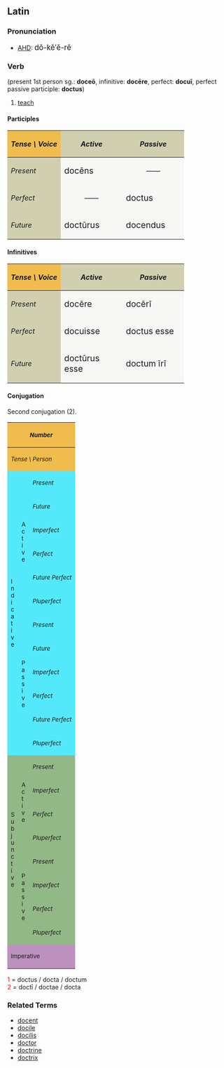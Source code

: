 ==Latin==
===Pronunciation===
*[[AHD]]: <big> d&#335;-k&#277;&prime;&#277;-r&#277; </big>
===Verb===
(present 1st person sg.: '''doce&#333;''', infinitive: '''doc&#275;re''', perfect: '''docu&#299;''', perfect passive participle: '''doctus''')
# [[teach]]

====Participles====
{| cellpadding="5" border="1"
!style="background:#F1BC4E;"| ''Tense \ Voice''
!style="background:#D0D0B0;"| ''Active''
!style="background:#D0D0B0;"| ''Passive''
|-
!style="background:#D0D0B0;"| ''Present''
|style="background:#F7F7F5;" width=125px| <big> doc&#275;ns
|style="background:#F7F7F5;" align="center" width=125px| &mdash;&mdash;
|-
!style="background:#D0D0B0;"| ''Perfect''
|style="background:#F7F7F5;" align="center"| &mdash;&mdash;
|style="background:#F7F7F5;"| <big> doctus
|-
!style="background:#D0D0B0;"| ''Future''
|style="background:#F7F7F5;"| <big> doct&#363;rus
|style="background:#F7F7F5;"| <big> docendus
|}

====Infinitives====
{| cellpadding="5" border="1"
!style="background:#F1BC4E;"| ''Tense \ Voice''
!style="background:#D0D0B0;"| ''Active''
!style="background:#D0D0B0;"| ''Passive''
|-
!style="background:#D0D0B0;"| ''Present''
|style="background:#F7F7F5;" width=125px| <big> doc&#275;re
|style="background:#F7F7F5;" width=125px| <big> doc&#275;r&#299;
|-
!style="background:#D0D0B0;"| ''Perfect''
|style="background:#F7F7F5;"| <big> docuisse
|style="background:#F7F7F5;"| <big> doctus esse
|-
!style="background:#D0D0B0;"| ''Future''
|style="background:#F7F7F5;"| <big> doct&#363;rus esse
|style="background:#F7F7F5;"| <big> doctum &#299;r&#299;
|}

====Conjugation====
Second conjugation (2).
{| border="1" cellpadding="2"
!style="background:#F1BC4E;" colspan=3| <small>''Number''
!style="background:#F1BC4E;" colspan=3| <small>''Singular''
!style="background:#F1BC4E;" colspan=3| <small>''Plural''
|-
!style="background:#F1BC4E;" colspan=3| <small>''Tense \ Person''
!style="background:#F1BC4E;"| <small>''1.''
!style="background:#F1BC4E;"| <small>''2.''
!style="background:#F1BC4E;"| <small>''3.''
!style="background:#F1BC4E;"| <small>''11.''
!style="background:#F1BC4E;"| <small>''22.''
!style="background:#F1BC4E;"| <small>''33.''
|-
!style="background:#54E9FA;" rowspan=12|<small>I<br>n<br>d<br>i<br>c<br>a<br>t<br>i<br>v<br>e
!style="background:#54E9FA;" rowspan=6|<small>A<br>c<br>t<br>i<br>v<br>e
!style="background:#54E9FA;"|<small>''Present''
|style="background:#FBFCE4;"|doce&#333;
|style="background:#FBFCE4;"|doc&#275;s
|style="background:#FBFCE4;"|docet
|style="background:#FBFCE4;"|doc&#275;mus
|style="background:#FBFCE4;"|doc&#275;tis
|style="background:#FBFCE4;"|docent
|-
!style="background:#54E9FA;"| <small>''Future''
|style="background:#FBFCE4;"|doc&#275;b&#333;
|style="background:#FBFCE4;"|doc&#275;bis
|style="background:#FBFCE4;"|doc&#275;bit
|style="background:#FBFCE4;"|doc&#275;bimus
|style="background:#FBFCE4;"|doc&#275;bitis
|style="background:#FBFCE4;"|doc&#275;bunt
|-
!style="background:#54E9FA;"| <small>''Imperfect''
|style="background:#FBFCE4;"|doc&#275;bam
|style="background:#FBFCE4;"|doc&#275;b&#257;s
|style="background:#FBFCE4;"|doc&#275;bat
|style="background:#FBFCE4;"|doc&#275;b&#257;mus
|style="background:#FBFCE4;"|doc&#275;b&#257;tis
|style="background:#FBFCE4;"|doc&#275;bant
|-
!style="background:#54E9FA;"| <small>''Perfect''
|style="background:#FBFCE4;"|docu&#299;
|style="background:#FBFCE4;"|docuist&#299;
|style="background:#FBFCE4;"|docuit
|style="background:#FBFCE4;"|docuimus
|style="background:#FBFCE4;"|docuistis
|style="background:#FBFCE4;"|docu&#275;runt
|-
!style="background:#54E9FA;"| <small>''Future Perfect''
|style="background:#FBFCE4;"|docuer&#333;
|style="background:#FBFCE4;"|docueris
|style="background:#FBFCE4;"|docuerit
|style="background:#FBFCE4;"|docuerimus
|style="background:#FBFCE4;"|docueritis
|style="background:#FBFCE4;"|docuerint
|-
!style="background:#54E9FA;"| <small>''Pluperfect''
|style="background:#FBFCE4;"|docueram
|style="background:#FBFCE4;"|docuer&#257;s
|style="background:#FBFCE4;"|docuerat
|style="background:#FBFCE4;"|docuer&#257;mus
|style="background:#FBFCE4;"|docuer&#257;tis
|style="background:#FBFCE4;"|docuerant
|-
!style="background:#54E9FA;" rowspan=6| <small>P<br>a<br>s<br>s<br>i<br>v<br>e
!style="background:#54E9FA;"|<small>''Present''
|style="background:#FBFCE4;"|doceor
|style="background:#FBFCE4;"|doc&#275;ris
|style="background:#FBFCE4;"|doc&#275;tur
|style="background:#FBFCE4;"|doc&#275;mur
|style="background:#FBFCE4;"|doc&#275;min&#299;
|style="background:#FBFCE4;"|docentur
|-
!style="background:#54E9FA;"|<small>''Future''
|style="background:#FBFCE4;"|doc&#275;bor
|style="background:#FBFCE4;"|doc&#275;beris
|style="background:#FBFCE4;"|doc&#275;bitur
|style="background:#FBFCE4;"|doc&#275;bimur
|style="background:#FBFCE4;"|doc&#275;bimin&#299;
|style="background:#FBFCE4;"|doc&#275;buntur
|-
!style="background:#54E9FA;"|<small>''Imperfect''
|style="background:#FBFCE4;"|doc&#275;bar
|style="background:#FBFCE4;"|doc&#275;b&#257;ris
|style="background:#FBFCE4;"|doc&#275;b&#257;tur
|style="background:#FBFCE4;"|doc&#275;b&#257;mur
|style="background:#FBFCE4;"|doc&#275;b&#257;min&#299;
|style="background:#FBFCE4;"|doc&#275;bantur
|-
!style="background:#54E9FA;"|<small>''Perfect''
|style="background:#FBFCE4;"|doctus<font color="red"><sup>1</sup></font><br>sum
|style="background:#FBFCE4;"|doctus<font color="red"><sup>1</sup></font><br>es
|style="background:#FBFCE4;"|doctus<font color="red"><sup>1</sup></font><br>est
|style="background:#FBFCE4;"|doct&#299; <font color="red"><sup>2</sup></font><br>sumus
|style="background:#FBFCE4;"|doct&#299; <font color="red"><sup>2</sup></font><br>estis
|style="background:#FBFCE4;"|doct&#299; <font color="red"><sup>2</sup></font><br>sunt
|-
!style="background:#54E9FA;"|<small>''Future Perfect''
|style="background:#FBFCE4;"|doctus<font color="red"><sup>1</sup></font><br>er&#333;
|style="background:#FBFCE4;"|doctus<font color="red"><sup>1</sup></font><br>eris
|style="background:#FBFCE4;"|doctus<font color="red"><sup>1</sup></font><br>erit
|style="background:#FBFCE4;"|doct&#299; <font color="red"><sup>2</sup></font><br>erimus
|style="background:#FBFCE4;"|doct&#299; <font color="red"><sup>2</sup></font><br>eritis
|style="background:#FBFCE4;"|doct&#299; <font color="red"><sup>2</sup></font><br>erunt
|-
!style="background:#54E9FA;"|<small>''Pluperfect''
|style="background:#FBFCE4;"|doctus<font color="red"><sup>1</sup></font><br>eram
|style="background:#FBFCE4;"|doctus<font color="red"><sup>1</sup></font><br>er&#257;s
|style="background:#FBFCE4;"|doctus<font color="red"><sup>1</sup></font><br>erat
|style="background:#FBFCE4;"|doct&#299; <font color="red"><sup>2</sup></font><br>er&#257;mus
|style="background:#FBFCE4;"|doct&#299; <font color="red"><sup>2</sup></font><br>er&#257;tis
|style="background:#FBFCE4;"|doct&#299; <font color="red"><sup>2</sup></font><br>erant
|-
!style="background:#92B887;" rowspan=8|<small>S<br>u<br>b<br>j<br>u<br>n<br>c<br>t<br>i<br>v<br>e
!style="background:#92B887;" rowspan=4|<small>A<br>c<br>t<br>i<br>v<br>e
!style="background:#92B887;"|<small>''Present''
|style="background:#E7FEE9;"| doceam
|style="background:#E7FEE9;"| doce&#257;s
|style="background:#E7FEE9;"| doceat
|style="background:#E7FEE9;"| doce&#257;mus
|style="background:#E7FEE9;"| doce&#257;tis
|style="background:#E7FEE9;"| doceant
|-
!style="background:#92B887;"|<small>''Imperfect''
|style="background:#E7FEE9;"| doc&#275;rem
|style="background:#E7FEE9;"| doc&#275;r&#275;s
|style="background:#E7FEE9;"| doc&#275;ret
|style="background:#E7FEE9;"| doc&#275;r&#275;mus
|style="background:#E7FEE9;"| doc&#275;r&#275;tis
|style="background:#E7FEE9;"| doc&#275;rent
|-
!style="background:#92B887;"|<small>''Perfect''
|style="background:#E7FEE9;"| docuerim
|style="background:#E7FEE9;"| docuer&#299;s
|style="background:#E7FEE9;"| docuerit
|style="background:#E7FEE9;"| docuer&#299;mus
|style="background:#E7FEE9;"| docuer&#299;tis
|style="background:#E7FEE9;"| docuerint
|-
!style="background:#92B887;"|<small>''Pluperfect''
|style="background:#E7FEE9;"| docuissem
|style="background:#E7FEE9;"| docuiss&#275;s
|style="background:#E7FEE9;"| docuisset
|style="background:#E7FEE9;"| docuiss&#275;mus
|style="background:#E7FEE9;"| docuiss&#275;tis
|style="background:#E7FEE9;"| docuissent
|-
!style="background:#92B887;" rowspan=4|<small>P<br>a<br>s<br>s<br>i<br>v<br>e
!style="background:#92B887;"|<small>''Present''
|style="background:#E7FEE9;"| docear
|style="background:#E7FEE9;"| doce&#257;ris
|style="background:#E7FEE9;"| doce&#257;tur
|style="background:#E7FEE9;"| doce&#257;mur
|style="background:#E7FEE9;"| doce&#257;min&#299;
|style="background:#E7FEE9;"| doceantur
|-
!style="background:#92B887;"|<small>''Imperfect''
|style="background:#E7FEE9;"| doc&#275;rer
|style="background:#E7FEE9;"| doc&#275;r&#275;ris
|style="background:#E7FEE9;"| doc&#275;r&#275;tur
|style="background:#E7FEE9;"| doc&#275;r&#275;mur
|style="background:#E7FEE9;"| doc&#275;r&#275;min&#299;
|style="background:#E7FEE9;"| doc&#275;rentur
|-
!style="background:#92B887;"|<small>''Perfect''
|style="background:#E7FEE9;"|doctus<font color="red"><sup>1</sup></font><br>sim
|style="background:#E7FEE9;"|doctus<font color="red"><sup>1</sup></font><br>s&#299;s
|style="background:#E7FEE9;"|doctus<font color="red"><sup>1</sup></font><br>sit
|style="background:#E7FEE9;"|doct&#299; <font color="red"><sup>2</sup></font><br>s&#299;mus
|style="background:#E7FEE9;"|doct&#299; <font color="red"><sup>2</sup></font><br>s&#299;tis
|style="background:#E7FEE9;"|doct&#299; <font color="red"><sup>2</sup></font><br>sint
|-
!style="background:#92B887;"|<small>''Pluperfect''
|style="background:#E7FEE9;"|doctus<font color="red"><sup>1</sup></font><br>essem
|style="background:#E7FEE9;"|doctus<font color="red"><sup>1</sup></font><br>ess&#275;s
|style="background:#E7FEE9;"|doctus<font color="red"><sup>1</sup></font><br>esset
|style="background:#E7FEE9;"|doct&#299; <font color="red"><sup>2</sup></font><br>ess&#275;mus
|style="background:#E7FEE9;"|doct&#299; <font color="red"><sup>2</sup></font><br>ess&#275;tis
|style="background:#E7FEE9;"|doct&#299; <font color="red"><sup>2</sup></font><br>essent
|-
!style="background:#BD91BD;" colspan=3| <small>Imperative
|style="background:#FCF2E9;" align="center"|&mdash;&mdash;
|style="background:#FCF2E9;"| doc&#275;
|style="background:#FCF2E9;" align="center"|&mdash;&mdash;
|style="background:#FCF2E9;" align="center"|&mdash;&mdash;
|style="background:#FCF2E9;"| doc&#275;te
|style="background:#FCF2E9;" align="center"|&mdash;&mdash;
|}
<font color="red"> 1 </font> = doctus / docta / doctum <br>
<font color="red"> 2 </font> = doct&#299; / doctae / docta  <br>

===Related Terms===
*[[docent]]
*[[docile]]
*[[docilis]]
*[[doctor]]
*[[doctrine]]
*[[doctrix]]